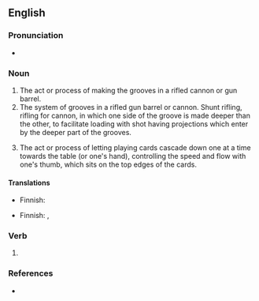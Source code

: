==English==

===Pronunciation===
* {{IPA|en|/ˈɹaɪflɪŋ/}}

===Noun===
{{en-noun}}

# The act or process of making the grooves in a rifled cannon or gun barrel.
# The system of grooves in a rifled gun barrel or cannon. Shunt rifling, rifling for cannon, in which one side of the groove is made deeper than the other, to facilitate loading with shot having projections which enter by the deeper part of the grooves.
# {{lb|en|card games}} The act or process of letting playing cards cascade down one at a time towards the table (or one's hand), controlling the speed and flow with one's thumb, which sits on the top edges of the cards.

====Translations====
{{trans-top|act or process}}
* Finnish: {{t|fi|rihlaus}}
{{trans-mid}}
{{trans-bottom}}

{{trans-top|system of grooves}}
* Finnish: {{t|fi|rihlat|p}}, {{t|fi|rihlaus}}
{{trans-mid}}
{{trans-bottom}}

===Verb===
{{head|en|verb form}}

# {{present participle of|en|rifle|nocat=1}}

===References===
* {{R:Webster 1913}}